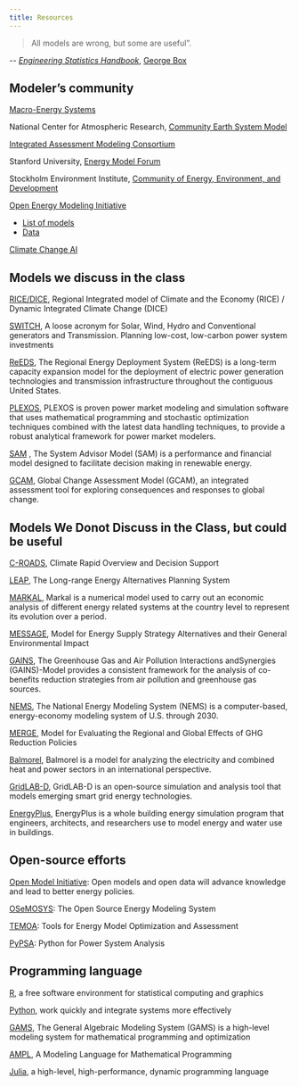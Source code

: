 ```yaml
---
title: Resources
---
```


>All models are wrong, but some are useful”.

\-- [_Engineering Statistics Handbook_](https://www.itl.nist.gov/div898/handbook/apr/section2/apr24.htm), [George Box](https://en.wikipedia.org/wiki/George_E._P._Box)


## Modeler’s community

[Macro-Energy Systems](https://www.macroenergysystems.org/)

National Center for Atmospheric Research, [Community Earth System Model](https://www.cesm.ucar.edu/)

[Integrated Assessment Modeling Consortium](https://www.iamconsortium.org/)

Stanford University, [Energy Model Forum](https://emf.stanford.edu/)

Stockholm Environment Institute, [Community of Energy, Environment, and Development](https://leap.sei.org/)

[Open Energy Modeling Initiative](https://forum.openmod.org/)

- [List of models](https://wiki.openmod-initiative.org/wiki/Open_Models)
- [Data](https://wiki.openmod-initiative.org/wiki/Data)

[Climate Change AI](https://www.climatechange.ai/)


## Models we discuss in the class

[RICE/DICE](https://nordhaus.econ.yale.edu/dicemodels.htm), Regional Integrated model of Climate and the Economy (RICE) / Dynamic Integrated Climate Change (DICE)

[SWITCH](https://www.switch-model.org), A loose acronym for Solar, Wind, Hydro and Conventional generators and Transmission. Planning low-cost, low-carbon power system investments

[ReEDS](https://www.nrel.gov/analysis/reeds/), The Regional Energy Deployment System (ReEDS) is a long-term capacity expansion model for the deployment of electric power generation technologies and transmission infrastructure throughout the contiguous United States.

[PLEXOS](https://www.energyexemplar.com/plexos), PLEXOS is proven power market modeling and simulation software that uses mathematical programming and stochastic optimization techniques combined with the latest data handling techniques, to provide a robust analytical framework for power market modelers.

[SAM](https://sam.nrel.gov) , The System Advisor Model (SAM) is a performance and financial model designed to facilitate decision making in renewable energy.

[GCAM](https://www.globalchange.umd.edu/gcam), Global Change Assessment Model (GCAM), an integrated assessment tool for exploring consequences and responses to global change.


## Models We Donot Discuss in the Class, but could be useful

[C-ROADS](https://www.climateinteractive.org/simulations), Climate Rapid Overview and Decision Support

[LEAP](https://leap.sei.org/), The Long-range Energy Alternatives Planning System

[MARKAL](https://iea-etsap.org/index.php/etsaptool/model-generators/markal), Markal is a numerical model used to carry out an economic analysis of different energy related systems at the country level to represent its evolution over a period.

[MESSAGE](https://webarchive.iiasa.ac.at), Model for Energy Supply Strategy Alternatives and their General Environmental Impact

[GAINS](https://gains.iiasa.ac.at/models), The Greenhouse Gas and Air Pollution Interactions andSynergies (GAINS)-Model provides a consistent framework for the analysis of co-benefits reduction strategies from air pollution and greenhouse gas sources.

[NEMS](https://www.eia.gov), The National Energy Modeling System (NEMS) is a computer-based, energy-economy modeling system of U.S. through 2030.

[MERGE](https://eea.epri.com/models.html#tab=1), Model for Evaluating the Regional and Global Effects of GHG Reduction Policies

[Balmorel](https://www.balmorel.com), Balmorel is a model for analyzing the electricity and combined heat and power sectors in an international perspective.

[GridLAB-D](https://www.gridlabd.org), GridLAB-D is an open-source simulation and analysis tool that models emerging smart grid energy technologies.

[EnergyPlus](https://apps1.eere.energy.gov), EnergyPlus is a whole building energy simulation program that engineers, architects, and researchers use to model energy and water use in buildings.


## Open-source efforts

[Open Model Initiative](https://openmod-initiative.org): Open models and open data will advance knowledge and lead to better energy policies.

[OSeMOSYS](https://www.osemosys.org): The Open Source Energy Modeling System

[TEMOA](https://www.temoaproject.org): Tools for Energy Model Optimization and Assessment

[PyPSA](https://pypsa.org/): Python for Power System Analysis

   

## Programming language

[R](https://www.r-project.org/), a free software environment for statistical computing and graphics

[Python](https://www.python.org/), work quickly and integrate systems more effectively

[GAMS](https://www.gams.com), The General Algebraic Modeling System (GAMS) is a high-level modeling system for mathematical programming and optimization

[AMPL](https://www.ampl.com), A Modeling Language for Mathematical Programming

[Julia](https://juliacomputing.com/industries/energy/), a high-level, high-performance, dynamic programming language 
